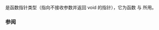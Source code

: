 {{cpp/title|new_handler}}
{{cpp/memory/new/navbar}}
{{dcl begin}}
{{dcl header | new}}
{{dcl | |1=
typedef void (*new_handler)();
}}
{{dcl end}}

{{tt|std::new_handler}} 是函数指针类型（指向不接收参数并返回 void 的指针），它为函数 {{lc|std::set_new_handler}} 与 {{lc|std::get_new_handler}} 所用。

===参阅===
{{dsc begin}}
{{dsc inc | cpp/memory/new/dsc operator_new}}
{{dsc inc | cpp/memory/new/dsc set_new_handler}}
{{dsc inc | cpp/memory/new/dsc get_new_handler}}
{{dsc end}}

{{langlinks|de|en|es|fr|it|ja|pt|ru}}